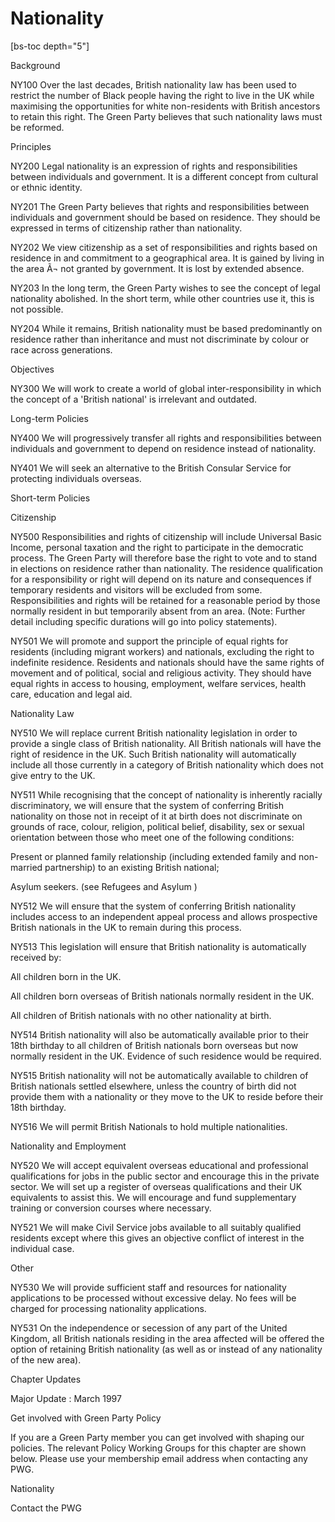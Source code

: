 # Nationality

[bs-toc depth="5"]

Background

NY100
Over the last decades, British nationality law has been used to restrict the number of Black people having the right to live in the UK while maximising the opportunities for white non-residents with British ancestors to retain this right. The Green Party believes that such nationality laws must be reformed.

Principles

NY200
Legal nationality is an expression of rights and responsibilities between individuals and government. It is a different concept from cultural or ethnic identity.

NY201
The Green Party believes that rights and responsibilities between individuals and government should be based on residence. They should be expressed in terms of citizenship rather than nationality.

NY202
We view citizenship as a set of responsibilities and rights based on residence in and commitment to a geographical area. It is gained by living in the area Ã¬ not granted by government. It is lost by extended absence.

NY203
In the long term, the Green Party wishes to see the concept of legal nationality abolished. In the short term, while other countries use it, this is not possible.

NY204
While it remains, British nationality must be based predominantly on residence rather than inheritance and must not discriminate by colour or race across generations.

Objectives

NY300
We will work to create a world of global inter-responsibility in which the concept of a 'British national' is irrelevant and outdated.

Long-term Policies

NY400
We will progressively transfer all rights and responsibilities between individuals and government to depend on residence instead of nationality.

NY401
We will seek an alternative to the British Consular Service for protecting individuals overseas.

Short-term Policies

Citizenship

NY500
Responsibilities and rights of citizenship will include Universal Basic Income, personal taxation and the right to participate in the democratic process. The Green Party will therefore base the right to vote and to stand in elections on residence rather than nationality. The residence qualification for a responsibility or right will depend on its nature and consequences if temporary residents and visitors will be excluded from some. Responsibilities and rights will be retained for a reasonable period by those normally resident in but temporarily absent from an area. (Note: Further detail including specific durations will go into policy statements).

NY501
We will promote and support the principle of equal rights for residents (including migrant workers) and nationals, excluding the right to indefinite residence. Residents and nationals should have the same rights of movement and of political, social and religious activity. They should have equal rights in access to housing, employment, welfare services, health care, education and legal aid.

Nationality Law

NY510
We will replace current British nationality legislation in order to provide a single class of British nationality. All British nationals will have the right of residence in the UK. Such British nationality will automatically include all those currently in a category of British nationality which does not give entry to the UK.

NY511
While recognising that the concept of nationality is inherently racially discriminatory, we will ensure that the system of conferring British nationality on those not in receipt of it at birth does not discriminate on grounds of race, colour, religion, political belief, disability, sex or sexual orientation between those who meet one of the following conditions:

Present or planned family relationship (including extended family and non-married partnership) to an existing British national;

Asylum seekers. (see
Refugees and Asylum
)

NY512
We will ensure that the system of conferring British nationality includes access to an independent appeal process and allows prospective British nationals in the UK to remain during this process.

NY513
This legislation will ensure that British nationality is automatically received by:

All children born in the UK.

All children born overseas of British nationals normally resident in the UK.

All children of British nationals with no other nationality at birth.

NY514
British nationality will also be automatically available prior to their 18th birthday to all children of British nationals born overseas but now normally resident in the UK. Evidence of such residence would be required.

NY515
British nationality will not be automatically available to children of British nationals settled elsewhere, unless the country of birth did not provide them with a nationality or they move to the UK to reside before their 18th birthday.

NY516
We will permit British Nationals to hold multiple nationalities.

Nationality and Employment

NY520
We will accept equivalent overseas educational and professional qualifications for jobs in the public sector and encourage this in the private sector. We will set up a register of overseas qualifications and their UK equivalents to assist this. We will encourage and fund supplementary training or conversion courses where necessary.

NY521
We will make Civil Service jobs available to all suitably qualified residents except where this gives an objective conflict of interest in the individual case.

Other

NY530
We will provide sufficient staff and resources for nationality applications to be processed without excessive delay. No fees will be charged for processing nationality applications.

NY531
On the independence or secession of any part of the United Kingdom, all British nationals residing in the area affected will be offered the option of retaining British nationality (as well as or instead of any nationality of the new area).

Chapter Updates

Major Update
: March 1997

Get involved with Green Party Policy

If you are a Green Party member you can get involved with shaping our policies. The relevant Policy Working Groups for this chapter are shown below.
Please use your membership email address when contacting any PWG.

Nationality

Contact the PWG
